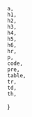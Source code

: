 
    a,
    h1,
    h2,
    h3,
    h4,
    h5,
    h6,
    hr,
    p,
    code,
    pre,
    table,
    tr,
    td,
    th,
}